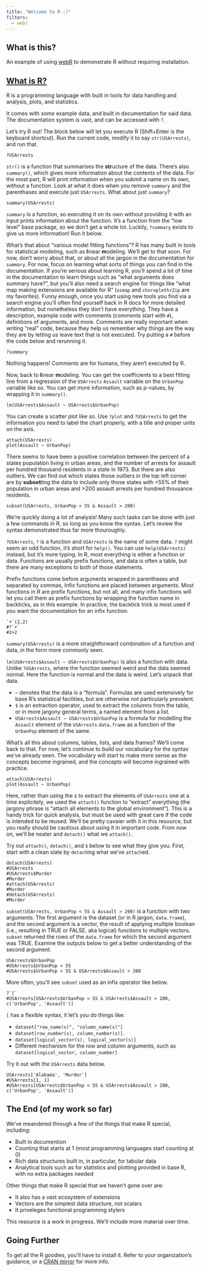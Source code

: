 ```yaml
---
title: "Welcome to R :)"
filters:
  - webr
---
```


## What is this?

An example of using [webR](https://github.com/r-wasm/webr/) to demonstrate R without requiring installation.

## [What is R?](https://www.r-project.org/about.html)

R is a programming language with built in tools for data handling and analysis, plots, and statistics. 

It comes with some example data, and built in documentation for said data. The documentation system is vast, and can be accessed with `?`.

Let's try R out! The block below will let you execute R (Shift+Enter is the keyboard shortcut). Run the current code, modify it to say `str(USArrests)`, and run that.

```webr-r
?USArrests
```

`str()` is a function that summarises the **str**ucture of the data. There's also `summary()`, which gives more information about the contents of the data. For the most part, R will print information when you submit a name on its own, without a function. Look at what it does when you remove `summary` and the parenthases and execute just `USArrests`. What about just `summary`?

```webr-r
summary(USArrests)
```

`summary` is a function, so executing it on its own without providing it with an input prints information about the function. It's a function from the "low level" base package, so we don't get a whole lot. Luckily, `?summary` exists to give us more information! Run it below.

What's that about "various model fitting functions"? R has many built in tools for statistical modeling, such as **l**inear **m**odeling. We'll get to that soon. For now, don't worry about that, or about all the jargon in the documentation for `summary`. For now, focus on learning what sorts of things you can find in the documentation. If you're serious about learning R, you'll spend a lot of time in the documentation to learn things such as "what arguments does summary have?", but you'll also need a search engine for things like "what map making extensions are available for R" (`usmap` and `choroplethrZip` are my favorites). Funny enough, once you start using new tools you find via a search engine you'll often find yourself back in R docs for more detailed information, but nonetheless they don't have everything. They have a description, example code with comments (comments start with `#`), definitions of arguments, and more. Comments are really important when writing "real" code, because they help us remember why things are the way they are by letting us leave text that is not executed. Try putting a `#` before the code below and rerunning it.

```webr-r
?summary
```

Nothing happens! Comments are for humans, they aren't executed by R.

Now, back to **l**inear **m**odeling. You can get the coefficients to a best fitting line from a regression of the `USArrests` `Assault` variable on the `UrbanPop` variable like so. You can get more information, such as p-values, by wrapping it in `summary()`.

```webr-r
lm(USArrests$Assault ~ USArrests$UrbanPop)
```

You can create a scatter plot like so. Use `?plot` and `?USArrests` to get the information you need to label the chart properly, with a title and proper units on the axis.

```webr-r
attach(USArrests)
plot(Assault ~ UrbanPop)
```

There seems to have been a positive correlation between the percent of a states population living in urban areas, and the number of arrests for assault per hundred thousand residents in a state in 1973. But there are also outliers. We can find out which states those outliers in the top left corner are by **subset**ting the data to include only those states with <55% of their population in urban areas and >200 assault arrests per hundred thousance residents.

```webr-r
subset(USArrests, UrbanPop < 55 & Assault > 200)
```

We're quickly doing a lot of analysis! Many such tasks can be done with just a few commands in R, so long as you know the syntax. Let's review the syntax demonstrated thus far more thouroughly.

`?USArrests`, `?` is a function and `USArrests` is the name of some data. `?` might seem an odd function, it's short for `help()`. You can use `help(USArrests)` instead, but it's more typing. In R, most everything is either a function or data. Functions are usually prefix functions, and data is often a table, but there are many exceptions to both of those statements.

Prefix functions come before arguments wrapped in parenthases and separated by commas, Infix functions are placed between arguments. Most functions in R are prefix functions, but not all, and many infix functions will let you call them as prefix functions by wrapping the function name in backticks, as in this example. In practice, the backtick trick is most used if you want the documentation for an infix function.

```webr-r
`+`(2,2)
#?`+`
#2+2
```

`summary(USArrests)` is a more straightforward combination of a function and data, in the form more commonly seen.

`lm(USArrests$Assault ~ USArrests$UrbanPop)` is also a function with data. Unlike `?USArrests`, where the function seemed weird and the data seemed normal. Here the function is normal and the data is weird. Let's unpack that data.

- `~` denotes that the data is a "formula". Formulas are used extensively for base R's statistical facilities, but are otherwise not particularly prevalent.
- `$` is an extraction operator, used to extract the columns from the table, or in more jargony general terms, a named element from a list.
- `USArrests$Assault ~ USArrests$UrbanPop` is a formula for modelling the `Assault` element of the `USArrests` `data.frame` as a function of the `UrbanPop` element of the same.

What's all this about columns, tables, lists, and data.frames? We'll come back to that. For now, let's continue to build our vocabulary for the syntax we've already seen. The vocabulary will start to make more sense as the concepts become ingrained, and the concepts will become ingrained with practice.

```
attach(USArrests)
plot(Assault ~ UrbanPop)
```

Here, rather than using the `$` to extract the elements of `USArrests` one at a time explicitely, we used the `attach()` function to "extract" everything (the jargony phrase is "attach all elements to the global environment"). This is a handy trick for quick analysis, but must be used with great care if the code is intended to be reused. We'll be pretty cavaier with it in this resource, but you really should be cautious about using it in important code. From now on, we'll be neater and `detach()` what we `attach()`.

Try out `attach()`, `detach()`, and `$` below to see what they give you. First, start with a clean slate by `detach`ing what we've `attach`ed.

```webr-r
detach(USArrests)
#USArrests
#USArrests$Murder
#Murder
#attach(USArrests)
#Murder
#detach(USArrests)
#Murder
```

`subset(USArrests, UrbanPop < 55 & Assault > 200)` is a function with two arguments. The first argument is the dataset (or in R jargon, `data.frame`), and the second argument is a vector, the result of applying multiple boolean (i.e., resulting in TRUE or FALSE. aka logical) functions to multiple vectors. `subset` returned the rows of the `data.frame` for which the second argument was TRUE. Examine the outputs below to get a better understanding of the second argument.

```webr-r
USArrests$UrbanPop
#USArrests$UrbanPop < 55
#USArrests$UrbanPop < 55 & USArrests$Assault > 200
```

More often, you'll see `subset` used as an infix operator like below.

```webr-r
?`[`
#USArrests[USArrests$UrbanPop < 55 & USArrests$Assault > 200, c('UrbanPop', 'Assault')]
```

`[` has a flexible syntax, it let's you do things like:

- `dataset["row_name(s)", "column_name(s)"]`
- `dataset[row_number(s), column_number(s)]`.
- `dataset[logical_vector(s), logical_vector(s)]`
- Different mechanism for the row and column arguments, such as `dataset[logical_vector, column_number]`

Try it out with the `USArrests` data below.

```webr-r
USArrests['Alabama', 'Murder']
#USArrests[1, 1]
#USArrests[USArrests$UrbanPop < 55 & USArrests$Assault > 200, c('UrbanPop', 'Assault')]
```

## The End (of my work so far)

We've meandered through a few of the things that make R special, including:

- Built in documention
- Counting that starts at 1 (most programming languages start counting at 0)
- Rich data structures built in, in particular, for tabular data
- Analytical tools such as for statistics and plotting provided in base R, with no extra packages needed

Other things that make R special that we haven't gone over are:

- It also has a vast ecosystem of extensions
- Vectors are the simplest data structure, not scalars
- It priveleges functional programming stylers

This resource is a work in progress. We'll include more material over time.

## Going Further

To get all the R goodies, you'll have to install it. Refer to your organization's guidance, or a [CRAN mirror](https://cran.case.edu/) for more info.

